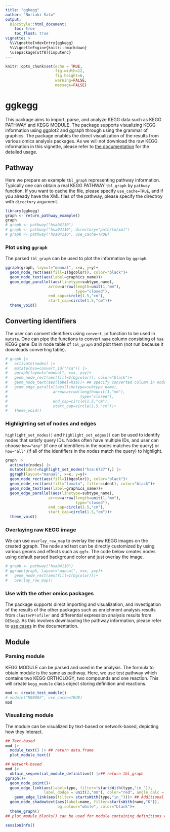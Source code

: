 ```yaml
---
title: "ggkegg"
author: "Noriaki Sato"
output:
  BiocStyle::html_document:
    toc: true
    toc_float: true
vignette: >
  %\VignetteIndexEntry{ggkegg}
  %\VignetteEngine{knitr::rmarkdown}
  \usepackage[utf8]{inputenc}
---
```


```r
knitr::opts_chunk$set(echo = TRUE,
                      fig.width=12,
                      fig.height=6,
                      warning=FALSE,
                      message=FALSE)
```

# ggkegg

This package aims to import, parse, and analyze KEGG data such as KEGG PATHWAY and KEGG MODULE. The package supports visualizing KEGG information using ggplot2 and ggraph through using the grammar of graphics. The package enables the direct visualization of the results from various omics analysis packages. As we will not download the raw KEGG information in this vignette, please refer to [the documentation](https://noriakis.github.io/software/ggkegg) for the detailed usage.

## Pathway

Here we prepare an example `tbl_graph` representing pathway information. Typically one can obtain a real KEGG PATHWAY `tbl_graph` by `pathway` function. If you want to cache the file, please specify `use_cache=TRUE`, and if you already have the XML files of the pathway, please specify the directroy with `directory` argument.

```r
library(ggkegg)
graph <- return_pathway_example()
graph
# graph <- pathway("hsa04110")
# graph <- pathway("hsa04110", directory="path/to/xml")
# graph <- pathway("hsa04110", use_cache=TRUE)
```

### Plot using `ggraph`

The parsed `tbl_graph` can be used to plot the information by `ggraph`.

```r
ggraph(graph, layout="manual", x=x, y=y)+
  geom_node_rect(aes(fill=I(bgcolor)), color="black")+
  geom_node_text(aes(label=graphics_name))+
  geom_edge_parallel(aes(linetype=subtype_name),
                   arrow=arrow(length=unit(1,"mm"),
                               type="closed"),
                   end_cap=circle(1.5,"cm"),
                   start_cap=circle(1.5,"cm"))+
  theme_void()
```

## Converting identifiers

The user can convert identifiers using `convert_id` function to be used in `mutate`.
One can pipe the functions to convert `name` column consisting of `hsa` KEGG gene IDs in node table of `tbl_graph` and plot them (not run because it downloads converting table).

```r
# graph |>
#   activate(nodes) |>
#   mutate(hsa=convert_id("hsa")) |>
#   ggraph(layout="manual", x=x, y=y)+
#   geom_node_rect(aes(fill=I(bgcolor)), color="black")+
#   geom_node_text(aes(label=hsa))+ ## specify converted column in node table
#   geom_edge_parallel(aes(linetype=subtype_name),
#                    arrow=arrow(length=unit(1,"mm"),
#                                type="closed"),
#                    end_cap=circle(1.5,"cm"),
#                    start_cap=circle(1.5,"cm"))+
#   theme_void()
```

### Highlighting set of nodes and edges

`highlight_set_nodes()` and `highlight_set_edges()` can be used to identify nodes that satisfy query IDs. Nodes often have multiple IDs, and user can choose `how="any"` (if one of identifiers in the nodes matches the query) or `how="all"` (if all of the identifiers in the nodes match the query) to highlight.

```r
graph |>
  activate(nodes) |>
  mutate(ident=highlight_set_nodes("hsa:6737"),) |>
  ggraph(layout="manual", x=x, y=y)+
  geom_node_rect(aes(fill=I(bgcolor)), color="black")+
  geom_node_rect(aes(fill="tomato", filter=ident), color="black")+
  geom_node_text(aes(label=graphics_name))+
  geom_edge_parallel(aes(linetype=subtype_name),
                   arrow=arrow(length=unit(1,"mm"),
                               type="closed"),
                   end_cap=circle(1.5,"cm"),
                   start_cap=circle(1.5,"cm"))+
  theme_void()
```


### Overlaying raw KEGG image

We can use `overlay_raw_map` to overlay the raw KEGG images on the created ggraph.
The node and text can be directly customized by using various geoms and effects such as `ggfx`.
The code below creates nodes using default parsed background color and just overlay the image.

```r
# graph <- pathway("hsa04110")
# ggraph(graph, layout="manual", x=x, y=y)+
#   geom_node_rect(aes(fill=I(bgcolor)))+
#   overlay_raw_map()
```


### Use with the other omics packages

The package supports direct importing and visualization, and investigation of the results of the other packages such as enrichment analysis results from `clusterProfiler` and differential expression analysis results from `DESeq2`. As this involves downloading the pathway information, please refer to [use cases](https://noriakis.github.io/software/ggkegg/usecases.html) in the documentation.

## Module


### Parsing module

KEGG MODULE can be parsed and used in the analysis. The formula to obtain module is the same as pathway. Here, we use test pathway which contains two KEGG ORTHOLOGY, two compounds and one reaction.
This will create `kegg_module` class object storing definition and reactions.

```r
mod <- create_test_module()
# module("M00002", use_cache=TRUE)
mod
```

### Visualizing module

The module can be visualized by text-based or network-based, depicting how they interact.

```r
## Text-based
mod |>
  module_text() |> ## return data.frame
  plot_module_text()
```

```r
## Network-based
mod |>
  obtain_sequential_module_definition() |>## return tbl_graph
ggraph()+
  geom_node_point()+
  geom_edge_link(aes(label=type, filter=!startsWith(type,"in_")),
                 label_dodge = unit(2,"mm"), color="red", angle_calc = "along")+
    geom_edge_link(aes(filter= startsWith(type,"in_")))+ ## Additional edges specifying grouped relationship
  geom_node_shadowtext(aes(label=name, filter=startsWith(name,"K")),
                       bg.colour="white", color="black")+
  theme_graph()
## plot_module_blocks() can be used for module containing definitions with multiple blocks
```

```r
sessionInfo()
```